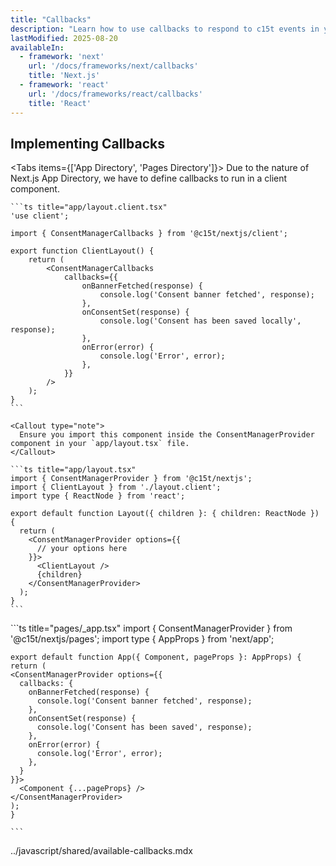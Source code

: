 ```yaml
---
title: "Callbacks"
description: "Learn how to use callbacks to respond to c15t events in your Next.js application."
lastModified: 2025-08-20
availableIn:
  - framework: 'next'
    url: '/docs/frameworks/next/callbacks'
    title: 'Next.js'
  - framework: 'react'
    url: '/docs/frameworks/react/callbacks'
    title: 'React'
---
```


## Implementing Callbacks

<Tabs items={['App Directory', 'Pages Directory']}>
  <Tab value="App Directory">
    Due to the nature of Next.js App Directory, we have to define callbacks to run in a client component.

    ```ts title="app/layout.client.tsx"
    'use client';

    import { ConsentManagerCallbacks } from '@c15t/nextjs/client';

    export function ClientLayout() {
    	return (
    		<ConsentManagerCallbacks
    			callbacks={{
    				onBannerFetched(response) {
    					console.log('Consent banner fetched', response);
    				},
    				onConsentSet(response) {
    					console.log('Consent has been saved locally', response);
    				},
    				onError(error) {
    					console.log('Error', error);
    				},
    			}}
    		/>
    	);
    }
    ```

    <Callout type="note">
      Ensure you import this component inside the ConsentManagerProvider component in your `app/layout.tsx` file.
    </Callout>

    ```ts title="app/layout.tsx"
    import { ConsentManagerProvider } from '@c15t/nextjs';
    import { ClientLayout } from './layout.client';
    import type { ReactNode } from 'react';

    export default function Layout({ children }: { children: ReactNode }) {
      return (
        <ConsentManagerProvider options={{
          // your options here
        }}>
          <ClientLayout />
          {children}
        </ConsentManagerProvider>
      );
    }
    ```
  </Tab>

  <Tab value="Pages Directory">
    ```ts title="pages/_app.tsx"
    import { ConsentManagerProvider } from '@c15t/nextjs/pages';
    import type { AppProps } from 'next/app';

    export default function App({ Component, pageProps }: AppProps) {
    return (
    <ConsentManagerProvider options={{
      callbacks: {
        onBannerFetched(response) {
          console.log('Consent banner fetched', response);
        },
        onConsentSet(response) {
          console.log('Consent has been saved', response);
        },
        onError(error) {
          console.log('Error', error);
        },
      }
    }}>
      <Component {...pageProps} />
    </ConsentManagerProvider>
    );
    }

    ```
  </Tab>
</Tabs>

<import>../javascript/shared/available-callbacks.mdx</import>
